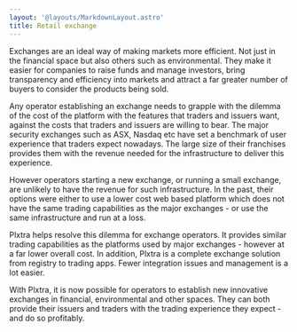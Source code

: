 ```yaml
---
layout: '@layouts/MarkdownLayout.astro'
title: Retail exchange
---
```



Exchanges are an ideal way of making markets more efficient. Not just in the financial space but also others such as environmental. They make it easier for companies to raise funds and manage investors, bring transparency and efficiency into markets and attract a far greater number of buyers to consider the products being sold.

Any operator establishing an exchange needs to grapple with the dilemma of the cost of the platform with the features that traders and issuers want, against the costs that traders and issuers are willing to bear. The major security exchanges such as ASX, Nasdaq etc have set a benchmark of user experience that traders expect nowadays. The large size of their franchises provides them with the revenue needed for the infrastructure to deliver this experience.

However operators starting a new exchange, or running a small exchange, are unlikely to have the revenue for such infrastructure. In the past, their options were either to use a lower cost web based platform which does not have the same trading capabilities as the major exchanges - or use the same infrastructure and run at a loss.

<AltMainBackground>
Plxtra helps resolve this dilemma for exchange operators. It provides similar trading capabilities as the platforms used by major exchanges - however at a far lower overall cost. In addition, Plxtra is a complete exchange solution from registry to trading apps. Fewer integration issues and management is a lot easier.

With Plxtra, it is now possible for operators to establish new innovative exchanges in financial, environmental and other spaces. They can both provide their issuers and traders with the trading experience they expect - and do so profitably.
</AltMainBackground>
